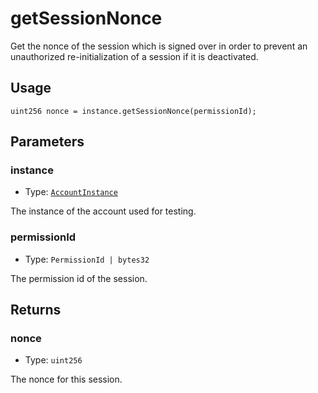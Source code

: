 # getSessionNonce

Get the nonce of the session which is signed over in order to prevent an unauthorized re-initialization of a session if it is deactivated.

## Usage

```solidity copy
uint256 nonce = instance.getSessionNonce(permissionId);
```

## Parameters

### instance

- Type: [`AccountInstance`](/modulekit/glossary/types.mdx#accountinstance)

The instance of the account used for testing.

### permissionId

- Type: `PermissionId | bytes32`

The permission id of the session.

## Returns

### nonce

- Type: `uint256`

The nonce for this session.
